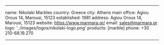 ---

name: Nikolaki Marbles
country: Greece
city: Athens
main office: Agiou Orous 14, Marousi, 15123
established: 1981
address: Agiou Orous 14, Marousi, 15123
website: https://www.marmara.gr/
email: sales@marmara.gr
logo: '../images/logos/nikolaki-logo.png'
products: [marble]
phone: +30 210-68.19.270

---